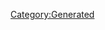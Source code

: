 {{Texts/Music
 |ID=52
 |MusicName=そうだよ。
 |OfficialName=そうだよ。
 |VocalName=ランカ・リー＝中島愛
 |VocalNameLF=ランカ・リー＝中島愛
 |Description=作品：劇場版マクロスF〜イツワリノウタヒメ〜

歌手：ランカ・リー＝中島愛

作詞：坂本真綾、Gabriela Robin
作曲：菅野よう子
 |BuyURL=https://recochoku.jp/song/S20287467/
 |StoryDesc=S.M.Sの奮闘によって、フロンティア船団は
襲来したバジュラを撃退することに成功した。

激しい戦闘のあとに訪れる、つかの間の平穏。
船内では、戦いに疲れた人々の心と犠牲になった者たちの
魂を癒やすように、偽りの雪が優しく降り注いでいた。
 |StoryTitle=「うわぁ、雪だ！」
 |BannerId=0
 |AnmStoreURL=
}}
[[Category:Generated]]
